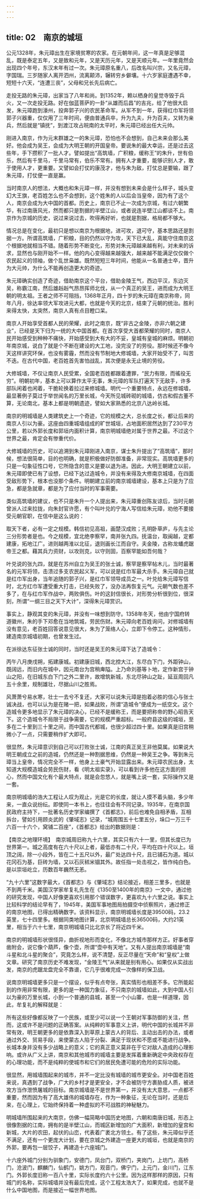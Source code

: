 ```yaml
---
---
---
```

title: 02　南京的城垣
---




公元1328年，朱元璋出生在家境贫寒的农家。在元朝年间，这一年真是足够混乱，既是泰定五年，又是致和元年，又是天历元年，又是天顺元年。一年里竟然会出现四个年号，东汉末年有过一次。朱元璋原名重八，后改名叫兴宗，又名元璋，字国瑞。三岁随家人离开泗州，流离颠沛，辗转穷乡僻壤。十六岁家庭遭遇不幸，短短十六天，“连遭三丧”，父母和兄长先后病亡。

走投无路的朱元璋，出家当了八年和尚。到1352年，赖以栖身的皇觉寺毁于兵火，又一次走投无路。好在伽蓝菩萨的一卦“从雄而后昌”的吉兆，给了他很大启发，朱元璋跑到濠州，投奔郭子兴的农民革命军。从军不到一年，获得红巾军将领郭子兴器重，仅仅用了三年时间，便由普通兵卒，升为九夫，升为百夫，又转为亲兵，然后就是“镇抚”，到渡江攻占皖南的太平时，朱元璋已经出任大元帅。

刚进入南京，作为元末群雄之一的朱元璋，恐怕也不会想到，自己未来会那么美好。他会成为吴王，会成为大明王朝的开国皇帝。要说朱的最大幸运，还是过去这些年，手下攒积了一批人才。譬如提出“高筑墙，广积粮，缓称王”的朱升，世有伯乐，然后有千里马，千里马常有，伯乐不常有。拥有人才重要，能够识别人才，敢于使用人才，更重要。又譬如会打仗的康茂才，他与朱为敌，打仗总是要输，跟了朱元璋，打仗便一直是赢。

当时南京人的想法，大概也和朱元璋一样，并没有想到未来会是什么样子，城头变幻大王旗，老百姓怎么也不会想到，这个姓朱的人以后会当皇帝，因为有了这个人，南京会成为大中国的首都。历史上，南京已不止一次成为京城，有过六朝繁华，有过南唐风光，然而都只是割据的半壁江山，或者说连半壁江山都谈不上。南京作为京城的历史，说过来说过去，吹得再好听，也就是割据，格局都不够大。

情况总是在变化，最初只是想以南京为根据地，进可攻，退可守，基本思路还是割据一方。所谓高筑墙，广积粮，目的仍然以守为攻，天下已大乱，真能守住南京这个根据地就相当不错。随着形势不断变化，形势对朱元璋越来越有利，对未来的诉求，显然也与刚开始不一样。他的内心变得越来越强大，越来越不能满足仅仅做个农民起义的领袖，做个乱世枭雄。既然短短三年时间，他能从一名普通士卒，晋升为大元帅，为什么不能再创造更大的奇迹。

朱元璋确实创造了奇迹，借助南京这个平台，借助金陵王气，西边平汉，东边灭吴，称霸江南，然后雄赳赳气昂昂挥师北伐，从一个真正的吴王，进而成为大明王朝的明太祖。王者之师不可阻挡，1368年正月，四十岁的朱元璋在南京称帝，同年八月，徐达率领大军攻进元大都，也就是今天的北京，结束了元朝的统治。胜利来得太快，太突然，南京人真有点目瞪口呆。

南京人开始享受首都人民的荣耀，此时之南京，既“非古之金陵，亦非六朝之建业”，已经是天下归为一统的大中国首都。在首次享受大首都荣耀的同时，南京人民开始感受到种种不痛快，开始感受到大有大的不妥，皇城有皇城的麻烦。明朝初年南京城，说白了就是个不断在建设的大工地，没完没了的劳役。那时候还不像今天这样讲究环保，也没有雾霾，然而没有节制地大修城墙，大家开始受不了，叫苦不迭。在古代中国，老百姓首先害怕战乱，其次便是永无止境的劳役。

大修城墙，不仅让南京人民受累，全国老百姓都跟着遭罪，“民力有限，而徭役无穷”。明朝初年，基本上可以算作太平无事，朱元璋的军队打遍天下无敌手，许多部队闲着也闲着，干脆轮换着拉过来修城墙。明代一个重要特点，永远在修城墙，最显著例子莫过于举世闻名的万里长城，今天所见城砖砌的城墙，仿古和假古董不算，无论南北，基本上都是明朝遗迹，譬如大家熟悉的北京八达岭长城。

南京的明城墙是人类建筑史上一个奇迹，它的规模之大，总长度之长，都让后来的南京人引以为豪。这座由四重城墙组成的旷世城垣，占地面积居然达到了230平方公里，若以外郭长度和郭垣内面积计算，南京明城墙绝对属于世界之最。不过这个世界之最，肯定会有惨重代价。

大修城墙的历史，可以追溯到朱元璋刚进入南京，谋士朱升提出了“高筑墙”，那时候，想法很简单，目的也明确，就是积极做好防御准备，非常现实。高筑墙更多的只是一句象征性口号，它所隐含的意义是要以退为进。因此，大明王朝建立以前，朱元璋即使已有了设想，已经下达过造城令，并没有来得及大修南京城墙，在四面受敌形势下，根本也没那个条件。明朝建立前的南京城墙建设，基本上只是为了应急，都是急就章，都是为了应付当时的军事需要。

类似高筑墙的建议，也不只是朱升一个人提出来，朱元璋重创陈友谅后，当时元朝曾派人过来拉拢，向朱封官许愿，有个叫叶兑的宁海人写信给朱元璋，劝他不要接受元朝官职，在信中是这么说的：

取天下者，必有一定之规模。韩信初见高祖，画楚汉成败；孔明卧草庐，与先主论三分形势者是也。今之规模，宜北绝李察罕，南并张九四。抚温台，取闽越，定都建康，拓地江广。进则越两淮以北征，退则画长江而自守。夫金陵，古称龙蟠虎踞帝王之都。藉其兵力资财，以攻则克，以守则固，百察罕能如吾何哉？

叶兑说的张九四，就是在苏州自立为吴王的张士诚，察罕是察罕帖木儿，当时最著名的元军将领，击溃过多支农民起义军，可以说是红巾军最大杀手。朱元璋自己就是红巾军出身，当年追随的郭子兴，是红巾军领导成员之一。叶兑给朱元璋写信时，北方红巾军遭受重大打击，已经失败了，没办法再恢复元气。元朝气数也差不多了，在与红巾军作战中，两败俱伤。叶的这封信很长，对形势分析很到位，很深刻，所谓“一纲三目之天下大计”，深得朱元璋赏识。

事实上，静观其变的朱元璋，并没有一味想到防守。1358年冬天，他由宁国府转道徽州，朱的手下邓愈在当地筑城，劳民伤财。朱元璋向老百姓询问，对修城墙有没有意见，老百姓回答说意见很大，朱为了笼络人心，立即下令停工。这种情形，建造南京城墙初期，也曾发生过。

在派徐达东征张士诚的同时，当时还是吴王的朱元璋下达了造城令：

丙午八月庚戌朔，拓建康城。初建康旧城，西北控大江，东尽白下门，外距钟山，既阔远，而旧内在城中，因元南台为宫稍庳隘。上乃命刘基等卜地，定作新宫于钟山之阳，在旧城东白下门之外二里许，故增筑新城，东北尽钟山之趾，延亘周回凡五十余里，规制雄壮，尽据山川之胜焉。

风萧萧兮易水寒，壮士一去兮不复还，大家可以说朱元璋是抱着必胜的信心与张士诚决战，也可以认为是在赌一把，如果战败，所谓“造城令”便成为一纸空文。这个造城令更多地显示了朱元璋的决心，已经不是缓称王，而是要把称帝的野心昭告天下。这个造城令不局限于战争需要，它的规模严重超标。一般府县这级的城垣，至多在二十里到三十里之间，而中国古代都城，也很少超过四十里。如果真是旧宫稍微小了一点，只需要稍作扩大即可。

很显然，朱元璋意识到自己可以打败张士诚，江南的真正吴王非他莫属。如果说大明王朝成立之前的造城，仍然还是一种割据思维，仍然是一种吴王之争。等到朱元璋当上皇帝，情况完全不一样，他身上土豪气开始显露出来。朱元璋农民出身，太知道大规模造城会劳民伤财，看《明太祖实录》，可以看到许多他在这方面的担心，然而中国文化有个最大特点，就是会忽悠人，就是嘴上说一套，实际操作又是一套。

南京明城墙的浩大工程让人叹为观止，光是它的长度，就让人摸不着头脑，多少年来，一直众说纷纭。即使同一本书上，也往往会有不同记录。1935年，在南京国民政府主持下，一批著名历史学家编撰了《首都志》，前后也难免自相矛盾，互相拆台，譬如引用顾炎武的《肇域志》记录，“城周围五十七里五分，垛口一万三千六百一十六个，窝铺二百座”，《首都志》给出的数据则是：

【南京之地理环境】　南京城周旧称九十六里，其实只有六十一里，但其长度已为世界第一。城之高度有在六十尺以上者，最低亦有二十尺，平均在四十尺以上。垣顶之阔，除一小段外，皆在二十五尺以外，最广处达四十尺，且已铺石为道。城以花冈石为基，巨砖为墙，又以石灰秫米锢其外。故任指一处击视之，皆作纯白色。是以崇垣屹立，历数百年巍然无恙。

“九十六里”这数字最大，《首都志》与《肇域志》结论接近，相差三里多，也就是不到两千米。美国汉学家牟复礼先生在《1350至1400年的南京》一文中，通过他的研究发现，中国人好像更喜欢引用那个错误数字，更喜欢九十六里之说。事实上比较科学的结论早有了，1945年，美国军事地图局拍摄空中侦察照片，通过修正的南京地图，已得出精确数字。该资料显示，南京明城墙长度是39500码，23.2英里，七十四里多。根据同类地图计算，北京明城墙总长36500码，大约21英里，相当于六十七里，南京明城墙只比北京长了将近四千米。

南京的明城墙形状很怪异，曲折视地形而变化，不像北方城市那样方正。好事者穿凿附会，说它像个葫芦，像个壶，所谓“壶中有天地”。又有人提出南京城墙是“南斗星和北斗星的聚合”，究竟怎么样，说不清楚，反正尽量在“天命”和“皇权”上做文章。研究了南京历史不难发现，“金陵王气”从来就是别有用心。如果仅从实战出发，南京的虎踞龙盘完全不靠谱，它几乎很难完成一次像样的保卫战。

说南京明城墙更多只是一个摆设，似乎有点夸张，真实情形也相差不多。它所能起到的作用非常有限，更多的是一种国力象征，不只南京的城墙如此，大到中国人引以为豪的万里长城，小到一个普通的县城，甚至一个小山寨，也是一样道理，因此，牟复礼的解释就是：

所有这些好像都反映了一个民族，或至少可以说一个王朝对军事防御的关注，然而，这或许不是问题的正确答案。从纯粹的军事意义上讲，明代中国的长城并不非常有效，明王朝更多的是依靠深入到草原上蒙古人的背后、主动出击的办法，或者通过外交、贸易手段，来使蒙古人陷于分裂、满足于现状和不愿或不能进行战争。长城本身并没有多少战略上的意义；它的真正意义莫非在于它对敌人造成的心理影响。或许从广义上讲，南京和其他城市的城墙主要是发挥着重新确定中央政权存在的心理功能，而不是纯粹的使城市和它们的居民免遭可能的危险的实际功能。

很显然，用城墙围起来的城市，并不一定比没有城墙的城市更安全。对中国老百姓来说，真遇到了战争，广大的乡村才是更安全，才不会被防守方裹胁成人质，被进攻方当作泄愤屠城的目标。南京城墙是不是世界第一，并没有太大意思，一点都不重要，然而因为有了高大雄伟的城墙存在，作为一种象征，无论在当时，还是后来，在心理上，它始终保持着一种虚拟的不可战胜的神秘魅力。

明城墙所围起来的大南京，仿佛一幅简略中国历史地图，六朝和南唐旧城，形态上很像割据的江南，拥有的是半壁江山，而城区新增加的广大面积，新增加的皇宫和新城，大片的农田，起伏的山峦，代表着广袤北方领土。有了这些，朱元璋似乎还不满足，还有一个更庞大计划，要在京城之外建造一座更大的城垣，也就是南京的外郭，要再包一层饺子，再建造十六座城门。

十六座外城门分别为驯象门，安德门，凤台门，双桥门，夹岗门，上坊门，高桥门，沧波门，麒麟门，仙鹤门，姚方门，观音门，佛宁门，上元门，金川门，江东门。外郭长度旧称一百八十里，实际长度约六十公里。因为这样那样的原因，只有城门的名称，实际城墙并没有最后完成，这个工程太浩大了，如果完成，也就不是什么中国地图，而是接近一幅世界地图。